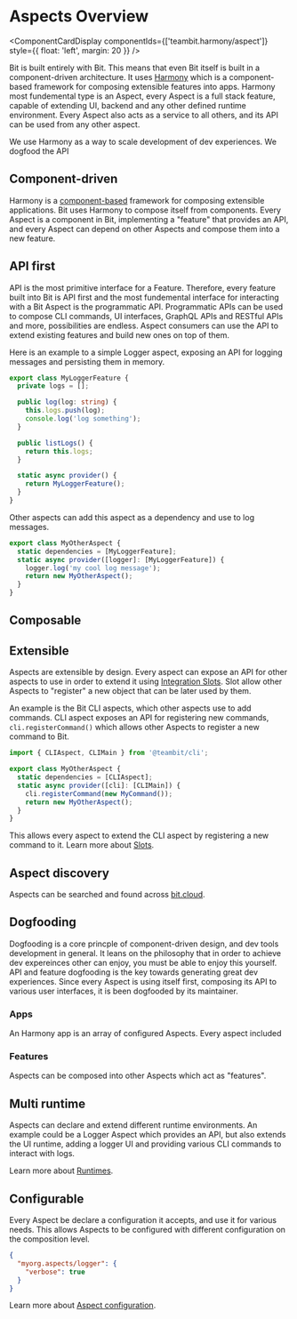
# Aspects Overview

<ComponentCardDisplay componentIds={['teambit.harmony/aspect']} style={{ float: 'left', margin: 20 }} />

Bit is built entirely with Bit. This means that even Bit itself is built in a component-driven architecture. It uses [Harmony](https://bit.cloud/teambit/harmony/harmony) which is a 
component-based framework for composing extensible features into apps. Harmony most fundemental type is an Aspect, every Aspect is a full stack feature, capable of extending UI, backend 
and any other defined runtime environment. Every Aspect also acts as a service to all others, and its API can be used from any other aspect.

We use Harmony as a way to scale development of dev experiences. We dogfood the API

## Component-driven
Harmony is a [component-based](https://en.wikipedia.org/wiki/Component-based_software_engineering) framework for composing extensible applications. 
Bit uses Harmony to compose itself from components. Every Aspect is a component in Bit, implementing a "feature" that provides an API, and every Aspect can depend on other Aspects and 
compose them into a new feature.

<BubbleGraph nodes={aspectGraph} />

## API first
API is the most primitive interface for a Feature. Therefore, every feature built into Bit is API first and the most fundemental interface for interacting with a Bit Aspect is the 
programmatic API. Programmatic APIs can be used to compose CLI commands, UI interfaces, GraphQL APIs and RESTful APIs and more, possibilities are endless. Aspect consumers
can use the API to extend existing features and build new ones on top of them.

Here is an example to a simple Logger aspect, exposing an API for logging messages and persisting them in memory.
```ts
export class MyLoggerFeature {
  private logs = [];

  public log(log: string) {
    this.logs.push(log);
    console.log('log something');
  }

  public listLogs() {
    return this.logs;
  }

  static async provider() {
    return MyLoggerFeature();
  }
}
```

Other aspects can add this aspect as a dependency and use to log messages.

```ts
export class MyOtherAspect {
  static dependencies = [MyLoggerFeature];
  static async provider([logger]: [MyLoggerFeature]) {
    logger.log('my cool log message');
    return new MyOtherAspect();
  }
}
```

## Composable 


## Extensible
Aspects are extensible by design. Every aspect can expose an API for other aspects to use in order to extend it using [Integration Slots](/extending-bit/slots).
Slot allow other Aspects to "register" a new object that can be later used by them.

An example is the Bit CLI aspects, which other aspects use to add commands. CLI aspect exposes an API for registering new commands, `cli.registerCommand()` which
allows other Aspects to register a new command to Bit.

```ts
import { CLIAspect, CLIMain } from '@teambit/cli';

export class MyOtherAspect {
  static dependencies = [CLIAspect];
  static async provider([cli]: [CLIMain]) {
    cli.registerCommand(new MyCommand());
    return new MyOtherAspect();
  }
}
```

This allows every aspect to extend the CLI aspect by registering a new command to it. Learn more about [Slots](/extending-bit/slots).

## Aspect discovery
Aspects can be searched and found across [bit.cloud](https://bit.dev/components?env=aspect).

## Dogfooding
Dogfooding is a core princple of component-driven design, and dev tools development in general. It leans on the philosophy that in order to achieve dev expereinces other can enjoy,
you must be able to enjoy this yourself.
API and feature dogfooding is the key towards generating great dev experiences. Since every Aspect is using itself first, composing its API to various user interfaces, it is
been dogfooded by its maintainer. 

### Apps
An Harmony app is an array of configured Aspects. Every aspect included 

### Features
Aspects can be composed into other Aspects which act as "features".

## Multi runtime
Aspects can declare and extend different runtime environments. An example could be a Logger Aspect which provides an API, but also extends the UI runtime, adding a logger UI
and providing various CLI commands to interact with logs.

Learn more about [Runtimes](/extending-bit/runtimes).

## Configurable
Every Aspect be declare a configuration it accepts, and use it for various needs. This allows Aspects to be configured with different configuration on the composition level.

```json
{
  "myorg.aspects/logger": {
    "verbose": true
  }
}
```

Learn more about [Aspect configuration](/extending-bit/aspect-config).